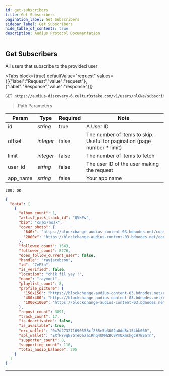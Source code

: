 ```yaml
---
id: get-subscribers
title: Get Subscribers
pagination_label: Get Subscribers
sidebar_label: Get Subscribers
hide_table_of_contents: true
description: Audius Protocol Documentation
---
```



## Get Subscribers

All users that subscribe to the provided user

<Tabs
  block={true}
  defaultValue="request"
  values={[{"label":"Request","value":"request"},{"label":"Response","value":"response"}]}
>
<TabItem value="request">

```bash
GET https://audius-discovery-6.cultur3stake.com/v1/users/nlGNe/subscribers?app_name=EXAMPLEAPP HTTP/1.1
```

> Path Parameters

| Param    | Type      | Required | Note                                                                      |
| -------- | --------- | -------- | ------------------------------------------------------------------------- |
| id       | _string_  | true     | A User ID                                                                 |
| offset   | _integer_ | false    | The number of items to skip. Useful for pagination (page number \* limit) |
| limit    | _integer_ | false    | The number of items to fetch                                              |
| user_id  | _string_  | false    | The user ID of the user making the request                                |
| app_name | _string_  | false    | Your app name                                                             |

</TabItem>
<TabItem value="response">

`200: OK`

```json
{
  "data": [
    {
      "album_count": 1,
      "artist_pick_track_id": "QVkPv",
      "bio": "🌞👄🌞\noak",
      "cover_photo": {
        "640x": "https://blockchange-audius-content-03.bdnodes.net/content/QmUk61QDUTzhNqjnCAWipSp3jnMmXBmtTUC2mtF5F6VvUy/640x.jpg",
        "2000x": "https://blockchange-audius-content-03.bdnodes.net/content/QmUk61QDUTzhNqjnCAWipSp3jnMmXBmtTUC2mtF5F6VvUy/2000x.jpg"
      },
      "followee_count": 1543,
      "follower_count": 8276,
      "does_follow_current_user": false,
      "handle": "rayjacobson",
      "id": "7eP5n",
      "is_verified": false,
      "location": "chik fil yay!!",
      "name": "raymont",
      "playlist_count": 8,
      "profile_picture": {
        "150x150": "https://blockchange-audius-content-03.bdnodes.net/content/QmYRHAJ4YuLjT4fLLRMg5STnQA4yDpiBmzk5R3iCDTmkmk/150x150.jpg",
        "480x480": "https://blockchange-audius-content-03.bdnodes.net/content/QmYRHAJ4YuLjT4fLLRMg5STnQA4yDpiBmzk5R3iCDTmkmk/480x480.jpg",
        "1000x1000": "https://blockchange-audius-content-03.bdnodes.net/content/QmYRHAJ4YuLjT4fLLRMg5STnQA4yDpiBmzk5R3iCDTmkmk/1000x1000.jpg"
      },
      "repost_count": 3891,
      "track_count": 17,
      "is_deactivated": false,
      "is_available": true,
      "erc_wallet": "0x7d273271690538cf855e5b3002a0dd8c154bb060",
      "spl_wallet": "EXfHYvqN7GTeQa7aiRhq4UMMZBC9PmUXmskgCH7BSaTn",
      "supporter_count": 8,
      "supporting_count": 110,
      "total_audio_balance": 205
    }
  ]
}
```

</TabItem>
</Tabs>

---
